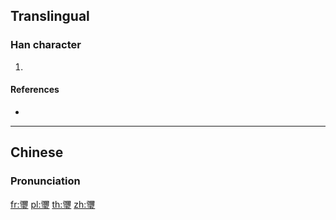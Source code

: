 ==Translingual==

===Han character===
{{Han char|rn=96|rad=玉|as=17|sn=22|four=11107|canj=NBMGI}}

# {{defn|Han|sort=玉17}}

====References====
* {{Han ref|kx=0745.180|dkj=21349|dj=1153.280|hdz=21146.100|uh=74D5|ud=29909|bh=F6F1|bd=63217}}

----

==Chinese==
{{zh-forms|s=𤦀}}

===Pronunciation===
{{zh-pron
|m=mí
}}

[[fr:瓕]]
[[pl:瓕]]
[[th:瓕]]
[[zh:瓕]]